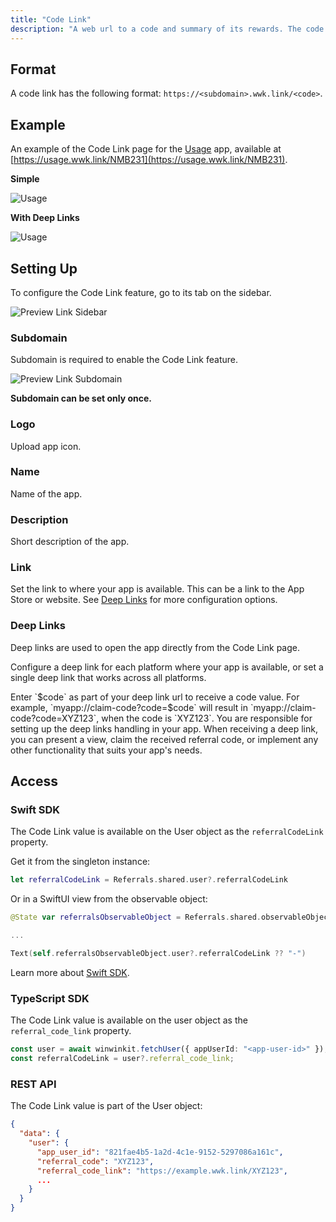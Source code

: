 ```yaml
---
title: "Code Link"
description: "A web url to a code and summary of its rewards. The code is either an affiliate, referral or promo code."
---
```


## Format

A code link has the following format: `https://<subdomain>.wwk.link/<code>`.

## Example

An example of the Code Link page for the [Usage](https://usage.pro) app, available at [https://usage.wwk.link/NMB231](https://usage.wwk.link/NMB231).

**Simple**

![Usage](/images/preview-link-usage-1.png)

**With Deep Links**

![Usage](/images/preview-link-usage-2.png)

## Setting Up

To configure the Code Link feature, go to its tab on the sidebar.

![Preview Link Sidebar](/images/preview-link-1.png)

### Subdomain

Subdomain is required to enable the Code Link feature.

![Preview Link Subdomain](/images/preview-link-2.png)

<Warning>**Subdomain can be set only once.**</Warning>

### Logo

Upload app icon.

### Name

Name of the app.

### Description

Short description of the app.

### Link

Set the link to where your app is available. This can be a link to the App Store or website. See [Deep Links](#deep-links) for more configuration options.

### Deep Links

Deep links are used to open the app directly from the Code Link page.

Configure a deep link for each platform where your app is available, or set a single deep link that works across all platforms.

<Tip>
  Enter `$code` as part of your deep link url to receive a code value. For
  example, `myapp://claim-code?code=$code` will result in
  `myapp://claim-code?code=XYZ123`, when the code is `XYZ123`.
</Tip>

<Info>
  You are responsible for setting up the deep links handling in your app. When
  receiving a deep link, you can present a view, claim the received referral
  code, or implement any other functionality that suits your app's needs.
</Info>

## Access

### Swift SDK

The Code Link value is available on the User object as the `referralCodeLink` property.

Get it from the singleton instance:

```swift
let referralCodeLink = Referrals.shared.user?.referralCodeLink
```

Or in a SwiftUI view from the observable object:

```swift
@State var referralsObservableObject = Referrals.shared.observableObject

...

Text(self.referralsObservableObject.user?.referralCodeLink ?? "-")
```

Learn more about [Swift SDK](/integrations/swift-sdk).

### TypeScript SDK

The Code Link value is available on the user object as the `referral_code_link` property.

```typescript
const user = await winwinkit.fetchUser({ appUserId: "<app-user-id>" });
const referralCodeLink = user?.referral_code_link;
```

### REST API

The Code Link value is part of the User object:

```json
{
  "data": {
    "user": {
      "app_user_id": "821fae4b5-1a2d-4c1e-9152-5297086a161c",
      "referral_code": "XYZ123",
      "referral_code_link": "https://example.wwk.link/XYZ123",
      ...
    }
  }
}
```
